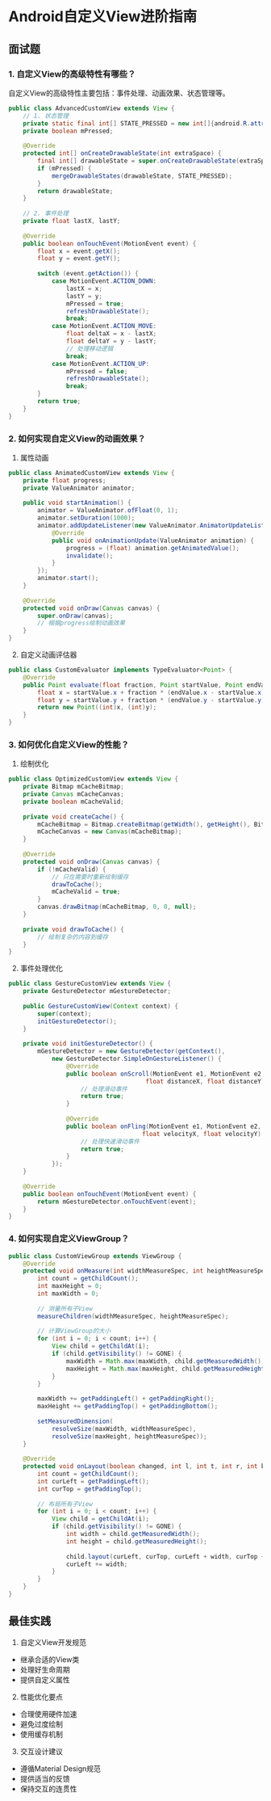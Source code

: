 # Android自定义View进阶指南

## 面试题

### 1. 自定义View的高级特性有哪些？

自定义View的高级特性主要包括：事件处理、动画效果、状态管理等。

```java
public class AdvancedCustomView extends View {
    // 1. 状态管理
    private static final int[] STATE_PRESSED = new int[]{android.R.attr.state_pressed};
    private boolean mPressed;
    
    @Override
    protected int[] onCreateDrawableState(int extraSpace) {
        final int[] drawableState = super.onCreateDrawableState(extraSpace + 1);
        if (mPressed) {
            mergeDrawableStates(drawableState, STATE_PRESSED);
        }
        return drawableState;
    }
    
    // 2. 事件处理
    private float lastX, lastY;
    
    @Override
    public boolean onTouchEvent(MotionEvent event) {
        float x = event.getX();
        float y = event.getY();
        
        switch (event.getAction()) {
            case MotionEvent.ACTION_DOWN:
                lastX = x;
                lastY = y;
                mPressed = true;
                refreshDrawableState();
                break;
            case MotionEvent.ACTION_MOVE:
                float deltaX = x - lastX;
                float deltaY = y - lastY;
                // 处理移动逻辑
                break;
            case MotionEvent.ACTION_UP:
                mPressed = false;
                refreshDrawableState();
                break;
        }
        return true;
    }
}
```

### 2. 如何实现自定义View的动画效果？

1. 属性动画
```java
public class AnimatedCustomView extends View {
    private float progress;
    private ValueAnimator animator;
    
    public void startAnimation() {
        animator = ValueAnimator.ofFloat(0, 1);
        animator.setDuration(1000);
        animator.addUpdateListener(new ValueAnimator.AnimatorUpdateListener() {
            @Override
            public void onAnimationUpdate(ValueAnimator animation) {
                progress = (float) animation.getAnimatedValue();
                invalidate();
            }
        });
        animator.start();
    }
    
    @Override
    protected void onDraw(Canvas canvas) {
        super.onDraw(canvas);
        // 根据progress绘制动画效果
    }
}
```

2. 自定义动画评估器
```java
public class CustomEvaluator implements TypeEvaluator<Point> {
    @Override
    public Point evaluate(float fraction, Point startValue, Point endValue) {
        float x = startValue.x + fraction * (endValue.x - startValue.x);
        float y = startValue.y + fraction * (endValue.y - startValue.y);
        return new Point((int)x, (int)y);
    }
}
```

### 3. 如何优化自定义View的性能？

1. 绘制优化
```java
public class OptimizedCustomView extends View {
    private Bitmap mCacheBitmap;
    private Canvas mCacheCanvas;
    private boolean mCacheValid;
    
    private void createCache() {
        mCacheBitmap = Bitmap.createBitmap(getWidth(), getHeight(), Bitmap.Config.ARGB_8888);
        mCacheCanvas = new Canvas(mCacheBitmap);
    }
    
    @Override
    protected void onDraw(Canvas canvas) {
        if (!mCacheValid) {
            // 只在需要时重新绘制缓存
            drawToCache();
            mCacheValid = true;
        }
        canvas.drawBitmap(mCacheBitmap, 0, 0, null);
    }
    
    private void drawToCache() {
        // 绘制复杂的内容到缓存
    }
}
```

2. 事件处理优化
```java
public class GestureCustomView extends View {
    private GestureDetector mGestureDetector;
    
    public GestureCustomView(Context context) {
        super(context);
        initGestureDetector();
    }
    
    private void initGestureDetector() {
        mGestureDetector = new GestureDetector(getContext(),
            new GestureDetector.SimpleOnGestureListener() {
                @Override
                public boolean onScroll(MotionEvent e1, MotionEvent e2,
                                      float distanceX, float distanceY) {
                    // 处理滑动事件
                    return true;
                }
                
                @Override
                public boolean onFling(MotionEvent e1, MotionEvent e2,
                                     float velocityX, float velocityY) {
                    // 处理快速滑动事件
                    return true;
                }
            });
    }
    
    @Override
    public boolean onTouchEvent(MotionEvent event) {
        return mGestureDetector.onTouchEvent(event);
    }
}
```

### 4. 如何实现自定义ViewGroup？

```java
public class CustomViewGroup extends ViewGroup {
    @Override
    protected void onMeasure(int widthMeasureSpec, int heightMeasureSpec) {
        int count = getChildCount();
        int maxHeight = 0;
        int maxWidth = 0;
        
        // 测量所有子View
        measureChildren(widthMeasureSpec, heightMeasureSpec);
        
        // 计算ViewGroup的大小
        for (int i = 0; i < count; i++) {
            View child = getChildAt(i);
            if (child.getVisibility() != GONE) {
                maxWidth = Math.max(maxWidth, child.getMeasuredWidth());
                maxHeight = Math.max(maxHeight, child.getMeasuredHeight());
            }
        }
        
        maxWidth += getPaddingLeft() + getPaddingRight();
        maxHeight += getPaddingTop() + getPaddingBottom();
        
        setMeasuredDimension(
            resolveSize(maxWidth, widthMeasureSpec),
            resolveSize(maxHeight, heightMeasureSpec));
    }
    
    @Override
    protected void onLayout(boolean changed, int l, int t, int r, int b) {
        int count = getChildCount();
        int curLeft = getPaddingLeft();
        int curTop = getPaddingTop();
        
        // 布局所有子View
        for (int i = 0; i < count; i++) {
            View child = getChildAt(i);
            if (child.getVisibility() != GONE) {
                int width = child.getMeasuredWidth();
                int height = child.getMeasuredHeight();
                
                child.layout(curLeft, curTop, curLeft + width, curTop + height);
                curLeft += width;
            }
        }
    }
}
```

## 最佳实践

1. 自定义View开发规范
- 继承合适的View类
- 处理好生命周期
- 提供自定义属性

2. 性能优化要点
- 合理使用硬件加速
- 避免过度绘制
- 使用缓存机制

3. 交互设计建议
- 遵循Material Design规范
- 提供适当的反馈
- 保持交互的连贯性